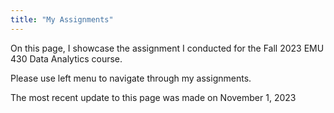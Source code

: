 ```yaml
---
title: "My Assignments"
---
```


On this page, I showcase the assignment I conducted for the Fall 2023 EMU 430 Data Analytics course.

Please use left menu to navigate through my assignments.

The most recent update to this page was made on November 1, 2023
